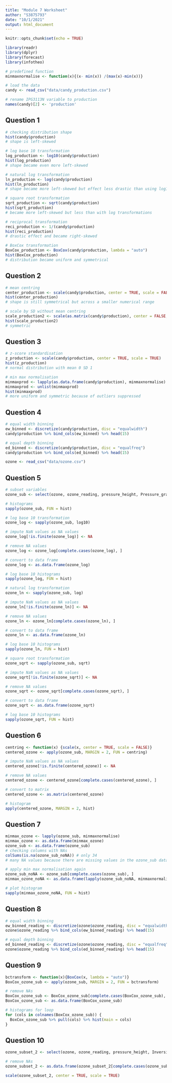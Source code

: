 ---
title: "Module 7 Worksheet"
author: "S3875793"
date: "10/1/2021"
output: html_document
---

```{r setup, include=FALSE}
knitr::opts_chunk$set(echo = TRUE)
```

```{r packages}
library(readr)
library(dplyr)
library(forecast)
library(infotheo)
```

```{r}
# predefined function
minmaxnormalise <- function(x){(x- min(x)) /(max(x)-min(x))}
```


```{r}
# load the data
candy <- read_csv("data/candy_production.csv")

# rename IPG3113N variable to production
names(candy)[2] <- 'production'
```

## Question 1
```{r}
# checking distribution shape
hist(candy$production)
# shape is left-skewed
```
```{r}
# log base 10 transformation
log_production <- log10(candy$production)
hist(log_production)
# shape became even more left-skewed
```
```{r}
# natural log transformation
ln_production <- log(candy$production)
hist(ln_production)
# shape became more left-skewed but effect less drastic than using log10
```
```{r}
# square root transformation
sqrt_production <- sqrt(candy$production)
hist(sqrt_production)
# became more left-skewed but less than with log transformations
```
```{r}
# reciprocal transformation
reci_production <- 1/(candy$production)
hist(reci_production)
# drastic effect and became right-skewed
```
```{r}
# BoxCox transformation
BoxCox_production <- BoxCox(candy$production, lambda = "auto")
hist(BoxCox_production)
# distribution became uniform and symmetrical
```
## Question 2
```{r}
# mean centring
center_production <- scale(candy$production, center = TRUE, scale = FALSE)
hist(center_production)
# shape is still symmetrical but across a smaller numerical range
```
```{r}
# scale by SD without mean centring
scale_production2 <- scale(as.matrix(candy$production), center = FALSE, scale = apply(as.matrix(candy$production), 2, sd, na.rm = TRUE))
hist(scale_production2)
# symmetric
```
## Question 3
```{r}
# z-score standardisation
z_production <- scale(candy$production, center = TRUE, scale = TRUE)
hist(z_production)
# normal distribution with mean 0 SD 1
```
```{r}
# min max normalisation
minmaxprod <- lapply(as.data.frame(candy$production), minmaxnormalise)
minmaxprod <- unlist(minmaxprod)
hist(minmaxprod)
# more uniform and symmetric because of outliers suppressed
```
## Question 4

```{r}
# equal width binning
ew_binned <- discretize(candy$production, disc = "equalwidth")
candy$production %>% bind_cols(ew_binned) %>% head(15)
```

```{r}
# equal depth binning
ed_binned <- discretize(candy$production, disc = "equalfreq")
candy$production %>% bind_cols(ed_binned) %>% head(15)
```
```{r}
ozone <- read_csv("data/ozone.csv")
```
## Question 5
```{r}
# subset variables 
ozone_sub <- select(ozone, ozone_reading, pressure_height, Pressure_gradient, Visibility, Inversion_temperature)
```
```{r}
# histograms
sapply(ozone_sub, FUN = hist)
```

```{r}
# log base 10 transformation
ozone_log <- sapply(ozone_sub, log10)

# impute NaN values as NA values
ozone_log[!is.finite(ozone_log)] <- NA

# remove NA values 
ozone_log <- ozone_log[complete.cases(ozone_log), ]

# convert to data frame
ozone_log <- as.data.frame(ozone_log)

# log base 10 histograms
sapply(ozone_log, FUN = hist)
```
```{r}
# natural log transformation
ozone_ln <- sapply(ozone_sub, log)

# impute NaN values as NA values
ozone_ln[!is.finite(ozone_ln)] <- NA

# remove NA values 
ozone_ln <- ozone_ln[complete.cases(ozone_ln), ]

# convert to data frame
ozone_ln <- as.data.frame(ozone_ln)

# log base 10 histograms
sapply(ozone_ln, FUN = hist)
```
```{r}
# square root transformation
ozone_sqrt <- sapply(ozone_sub, sqrt)

# impute NaN values as NA values
ozone_sqrt[!is.finite(ozone_sqrt)] <- NA

# remove NA values 
ozone_sqrt <- ozone_sqrt[complete.cases(ozone_sqrt), ]

# convert to data frame
ozone_sqrt <- as.data.frame(ozone_sqrt)

# log base 10 histograms
sapply(ozone_sqrt, FUN = hist)
```
## Question 6
```{r}
centring <- function(x) {scale(x, center = TRUE, scale = FALSE)}
centered_ozone <- apply(ozone_sub, MARGIN = 2, FUN = centring)

# impute NaN values as NA values
centered_ozone[!is.finite(centered_ozone)] <- NA

# remove NA values 
centered_ozone <- centered_ozone[complete.cases(centered_ozone), ]

# convert to matrix
centered_ozone <- as.matrix(centered_ozone)

# histogram
apply(centered_ozone, MARGIN = 2, hist)
```
## Question 7
```{r}
minmax_ozone <- lapply(ozone_sub, minmaxnormalise)
minmax_ozone <- as.data.frame(minmax_ozone)
ozone_sub <- as.data.frame(ozone_sub)
# checking columns with NAs
colSums(is.na(ozone_sub_noNA)) # only 34
# many NA values because there are missing values in the ozone_sub data frame. I need to omit these before doing min max calculations. Since there are only a few of them in comparison to the dataset dimensions I can exclude them.

# apply min max normalisation again
ozone_sub_noNA <- ozone_sub[complete.cases(ozone_sub), ]
minmax_ozone_noNA <- as.data.frame(lapply(ozone_sub_noNA, minmaxnormalise))

# plot histogram
sapply(minmax_ozone_noNA, FUN = hist)
```

## Question 8
```{r}
# equal width binning
ew_binned_reading <- discretize(ozone$ozone_reading, disc = "equalwidth")
ozone$ozone_reading %>% bind_cols(ew_binned_reading) %>% head(15)

# equal depth binning
ed_binned_reading <- discretize(ozone$ozone_reading, disc = "equalfreq")
ozone$ozone_reading %>% bind_cols(ed_binned_reading) %>% head(15)
```

## Question 9
```{r}
bctransform <- function(x){BoxCox(x, lambda = "auto")}
BoxCox_ozone_sub <- apply(ozone_sub, MARGIN = 2, FUN = bctransform)

# remove NAs
BoxCox_ozone_sub <- BoxCox_ozone_sub[complete.cases(BoxCox_ozone_sub), ]
BoxCox_ozone_sub <- as.data.frame(BoxCox_ozone_sub)

# histograms for loop
for (cols in colnames(BoxCox_ozone_sub)) {
  BoxCox_ozone_sub %>% pull(cols) %>% hist(main = cols)
}
```

## Question 10
```{r}
ozone_subset_2 <- select(ozone, ozone_reading, pressure_height, Inversion_temperature)

# remove NAs
ozone_subset_2 <- as.data.frame(ozone_subset_2[complete.cases(ozone_subset_2), ])

scale(ozone_subset_2, center = TRUE, scale = TRUE)
```


